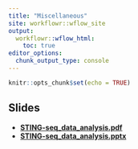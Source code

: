 ```yaml
---
title: "Miscellaneous"
site: workflowr::wflow_site
output:
  workflowr::wflow_html:
    toc: true
editor_options:
  chunk_output_type: console
---
```


```r
knitr::opts_chunk$set(echo = TRUE)
```

## Slides

- [**STING-seq_data_analysis.pdf**](https://chenh19.github.io/rotation2/presentation/STING-seq_data_analysis.pdf)
- [**STING-seq_data_analysis.pptx**](https://chenh19.github.io/rotation2/presentation/STING-seq_data_analysis.pptx)